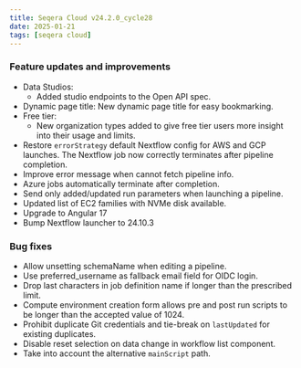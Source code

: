 ```yaml
---
title: Seqera Cloud v24.2.0_cycle28
date: 2025-01-21
tags: [seqera cloud]
---
```


### Feature updates and improvements

- Data Studios:
    - Added studio endpoints to the Open API spec.
- Dynamic page title: New dynamic page title for easy bookmarking.
- Free tier:
    - New organization types added to give free tier users more insight into their usage and limits.
- Restore `errorStrategy` default Nextflow config for AWS and GCP launches. The Nextflow job now correctly terminates after pipeline completion.
- Improve error message when cannot fetch pipeline info.
- Azure jobs automatically terminate after completion.
- Send only added/updated run parameters when launching a pipeline. 
- Updated list of EC2 families with NVMe disk available.
- Upgrade to Angular 17
- Bump Nextflow launcher to 24.10.3

### Bug fixes 

- Allow unsetting schemaName when editing a pipeline.
- Use preferred_username as fallback email field for OIDC login.
- Drop last characters in job definition name if longer than the prescribed limit.
- Compute environment creation form allows pre and post run scripts to be longer than the accepted value of 1024. 
- Prohibit duplicate Git credentials and tie-break on `lastUpdated` for existing duplicates.
- Disable reset selection on data change in workflow list component.
- Take into account the alternative `mainScript` path.

